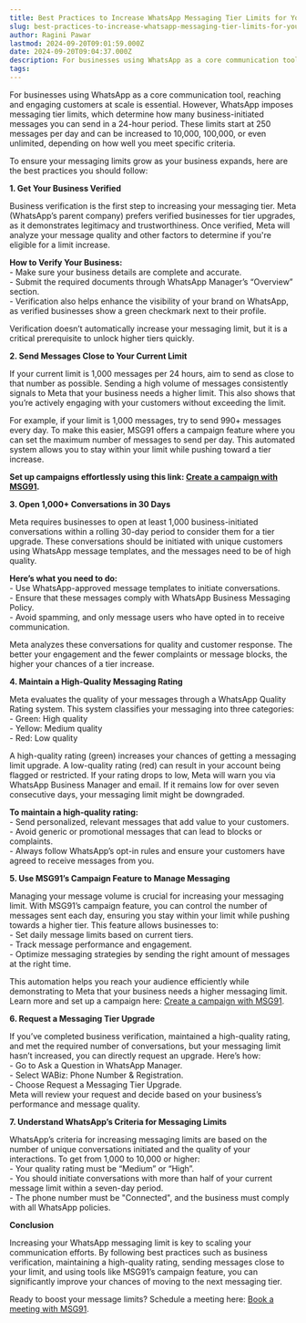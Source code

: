 ```yaml
---
title: Best Practices to Increase WhatsApp Messaging Tier Limits for Your Business
slug: best-practices-to-increase-whatsapp-messaging-tier-limits-for-your-business
author: Ragini Pawar
lastmod: 2024-09-20T09:01:59.000Z
date: 2024-09-20T09:04:37.000Z
description: For businesses using WhatsApp as a core communication tool, reaching and engaging customers at scale is essential. However, WhatsApp imposes messaging tier limits, which determine how many business-initiated messages you can send in a 24-hour period. These limits start at 250 messages per day and can be increased to 10,000, 100,000, or even unlimited, depending on how well you meet specific criteria.
tags:
---
```



For businesses using WhatsApp as a core communication tool, reaching and engaging customers at scale is essential. However, WhatsApp imposes messaging tier limits, which determine how many business-initiated messages you can send in a 24-hour period. These limits start at 250 messages per day and can be increased to 10,000, 100,000, or even unlimited, depending on how well you meet specific criteria.

To ensure your messaging limits grow as your business expands, here are the best practices you should follow:

 **1\. Get Your Business Verified**

Business verification is the first step to increasing your messaging tier. Meta (WhatsApp’s parent company) prefers verified businesses for tier upgrades, as it demonstrates legitimacy and trustworthiness. Once verified, Meta will analyze your message quality and other factors to determine if you're eligible for a limit increase.

**How to Verify Your Business:**  
\- Make sure your business details are complete and accurate.  
\- Submit the required documents through WhatsApp Manager’s “Overview” section.  
\- Verification also helps enhance the visibility of your brand on WhatsApp, as verified businesses show a green checkmark next to their profile.

Verification doesn’t automatically increase your messaging limit, but it is a critical prerequisite to unlock higher tiers quickly.

 **2\. Send Messages Close to Your Current Limit**

If your current limit is 1,000 messages per 24 hours, aim to send as close to that number as possible. Sending a high volume of messages consistently signals to Meta that your business needs a higher limit. This also shows that you’re actively engaging with your customers without exceeding the limit.

For example, if your limit is 1,000 messages, try to send 990+ messages every day. To make this easier, MSG91 offers a campaign feature where you can set the maximum number of messages to send per day. This automated system allows you to stay within your limit while pushing toward a tier increase. 

**Set up campaigns effortlessly using this link: [Create a campaign with MSG91](https://control.msg91.com/app/m/l/campaigns/flow?module=campaigns).**

 **3\. Open 1,000+ Conversations in 30 Days**

Meta requires businesses to open at least 1,000 business-initiated conversations within a rolling 30-day period to consider them for a tier upgrade. These conversations should be initiated with unique customers using WhatsApp message templates, and the messages need to be of high quality.

**Here’s what you need to do:**  
\- Use WhatsApp-approved message templates to initiate conversations.  
\- Ensure that these messages comply with WhatsApp Business Messaging Policy.  
\- Avoid spamming, and only message users who have opted in to receive communication.

Meta analyzes these conversations for quality and customer response. The better your engagement and the fewer complaints or message blocks, the higher your chances of a tier increase.

 **4\. Maintain a High-Quality Messaging Rating**

Meta evaluates the quality of your messages through a WhatsApp Quality Rating system. This system classifies your messaging into three categories:  
\- Green: High quality  
\- Yellow: Medium quality  
\- Red: Low quality

A high-quality rating (green) increases your chances of getting a messaging limit upgrade. A low-quality rating (red) can result in your account being flagged or restricted. If your rating drops to low, Meta will warn you via WhatsApp Business Manager and email. If it remains low for over seven consecutive days, your messaging limit might be downgraded.

**To maintain a high-quality rating:**  
\- Send personalized, relevant messages that add value to your customers.  
\- Avoid generic or promotional messages that can lead to blocks or complaints.  
\- Always follow WhatsApp’s opt-in rules and ensure your customers have agreed to receive messages from you.

 **5\. Use MSG91’s Campaign Feature to Manage Messaging**

Managing your message volume is crucial for increasing your messaging limit. With MSG91’s campaign feature, you can control the number of messages sent each day, ensuring you stay within your limit while pushing towards a higher tier. This feature allows businesses to:  
\- Set daily message limits based on current tiers.  
\- Track message performance and engagement.  
\- Optimize messaging strategies by sending the right amount of messages at the right time.

This automation helps you reach your audience efficiently while demonstrating to Meta that your business needs a higher messaging limit. Learn more and set up a campaign here: [Create a campaign with MSG91](http://m.9m.io/jfqk9xf).

 **6\. Request a Messaging Tier Upgrade**

If you’ve completed business verification, maintained a high-quality rating, and met the required number of conversations, but your messaging limit hasn’t increased, you can directly request an upgrade. Here’s how:  
\- Go to Ask a Question in WhatsApp Manager.  
\- Select WABiz: Phone Number & Registration.  
\- Choose Request a Messaging Tier Upgrade.  
Meta will review your request and decide based on your business’s performance and message quality.

 **7\. Understand WhatsApp’s Criteria for Messaging Limits**

WhatsApp’s criteria for increasing messaging limits are based on the number of unique conversations initiated and the quality of your interactions. To get from 1,000 to 10,000 or higher:  
\- Your quality rating must be “Medium” or “High”.  
\- You should initiate conversations with more than half of your current message limit within a seven-day period.  
\- The phone number must be "Connected", and the business must comply with all WhatsApp policies.

 **Conclusion**

Increasing your WhatsApp messaging limit is key to scaling your communication efforts. By following best practices such as business verification, maintaining a high-quality rating, sending messages close to your limit, and using tools like MSG91’s campaign feature, you can significantly improve your chances of moving to the next messaging tier.

Ready to boost your message limits? Schedule a meeting here: [Book a meeting with MSG91](https://calendly.com/msg91-whatsapp).



